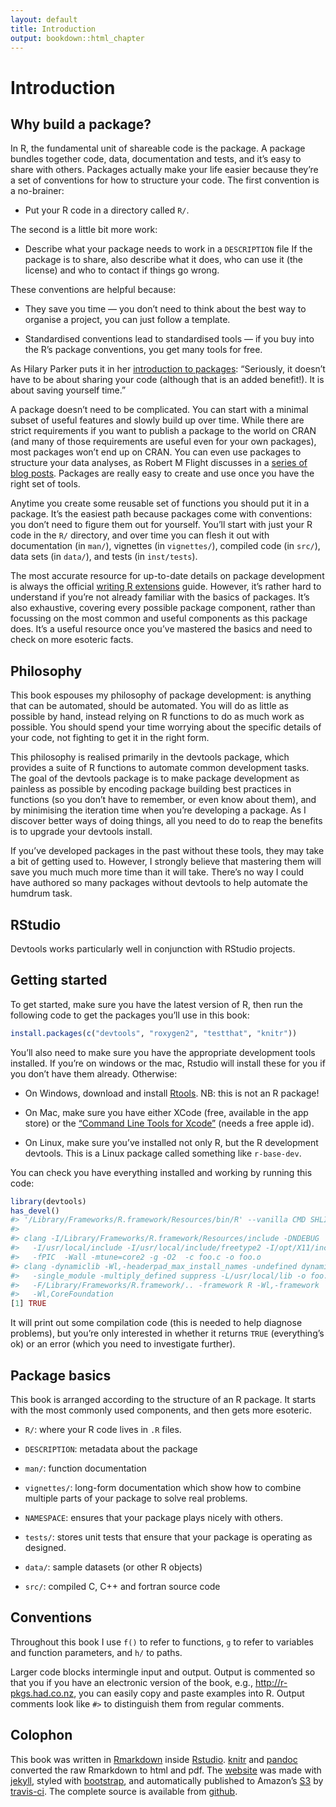 ```yaml
---
layout: default
title: Introduction
output: bookdown::html_chapter
---
```


# Introduction

## Why build a package?

In R, the fundamental unit of shareable code is the package. A package bundles together code, data, documentation and tests, and it's easy to share with others. Packages actually make your life easier because they're a set of conventions for how to structure your code. The first convention is a no-brainer:

* Put your R code in a directory called `R/`.

The second is a little bit more work:

* Describe what your package needs to work in a `DESCRIPTION` file
  If the package is to share, also describe what it does, who can use it 
  (the license) and who to contact if things go wrong.

These conventions are helpful because:

* They save you time --- you don't need to think about the best way to organise
  a project, you can just follow a template.

* Standardised conventions lead to standardised tools --- if you buy into
  the R's package conventions, you get many tools for free.

As Hilary Parker puts it in her [introduction to packages](http://hilaryparker.com/2014/04/29/writing-an-r-package-from-scratch/): "Seriously, it doesn't have to be about sharing your code (although that is an added benefit!). It is about saving yourself time."

A package doesn't need to be complicated. You can start with a minimal subset of useful features and slowly build up over time. While there are strict requirements if you want to publish a package to the world on CRAN (and many of those requirements are useful even for your own packages), most packages won't end up on CRAN. You can even use packages to structure your data analyses, as Robert M Flight discusses in a [series of blog posts](http://rmflight.github.io/posts/2014/07/analyses_as_packages.html). Packages are really easy to create and use once you have the right set of tools.

Anytime you create some reusable set of functions you should put it in a package. It's the easiest path because packages come with conventions: you don't need to figure them out for yourself. You'll start with just your R code in the `R/` directory, and over time you can flesh it out with documentation (in `man/`), vignettes (in `vignettes/`), compiled code (in `src/`), data sets (in `data/`), and tests (in `inst/tests`).

The most accurate resource for up-to-date details on package development is always the official [writing R extensions][r-ext] guide. However, it's rather hard to understand if you're not already familiar with the basics of packages. It's also exhaustive, covering every possible package component, rather than focussing on the most common and useful components as this package does. It's a useful resource once you've mastered the basics and need to check on more esoteric facts.

## Philosophy

This book espouses my philosophy of package development: is anything that can be automated, should be automated. You will do as little as possible by hand, instead relying on R functions to do as much work as possible. You should spend your time worrying about the specific details of your code, not fighting to get it in the right form.

This philosophy is realised primarily in the devtools package, which provides a suite of R functions to automate common development tasks. The goal of the devtools package is to make package development as painless as possible by encoding package building best practices in functions (so you don't have to remember, or even know about them), and by minimising the iteration time when you're developing a package. As I discover better ways of doing things, all you need to do to reap the benefits is to upgrade your devtools install.

If you've developed packages in the past without these tools, they may take a bit of getting used to. However, I strongly believe that mastering them will save you much much more time than it will take. There's no way I could have authored so many packages without devtools to help automate the humdrum task.

## RStudio

Devtools works particularly well in conjunction with RStudio projects.

## Getting started

To get started, make sure you have the latest version of R, then run the following code to get the packages you'll use in this book:

```r
install.packages(c("devtools", "roxygen2", "testthat", "knitr"))
```

You'll also need to make sure you have the appropriate development tools installed. If you're on windows or the mac, Rstudio will install these for you if you don't have them already. Otherwise:

* On Windows, download and install [Rtools](http://cran.r-project.org/bin/windows/Rtools/). NB: this is not an R package!

* On Mac, make sure you have either XCode (free, available in the app store)
  or the ["Command Line Tools for Xcode"](http://developer.apple.com/downloads)
  (needs a free apple id).

* On Linux, make sure you've installed not only R, but the R development
  devtools. This is a Linux package called something like `r-base-dev`.

You can check you have everything installed and working by running this code:

```r
library(devtools)
has_devel()
#> '/Library/Frameworks/R.framework/Resources/bin/R' --vanilla CMD SHLIB foo.c 
#> 
#> clang -I/Library/Frameworks/R.framework/Resources/include -DNDEBUG 
#>   -I/usr/local/include -I/usr/local/include/freetype2 -I/opt/X11/include
#>   -fPIC  -Wall -mtune=core2 -g -O2  -c foo.c -o foo.o
#> clang -dynamiclib -Wl,-headerpad_max_install_names -undefined dynamic_lookup
#>   -single_module -multiply_defined suppress -L/usr/local/lib -o foo.so foo.o 
#>   -F/Library/Frameworks/R.framework/.. -framework R -Wl,-framework 
#>   -Wl,CoreFoundation
[1] TRUE
```

It will print out some compilation code (this is needed to help diagnose problems), but you're only interested in whether it returns `TRUE` (everything's ok) or an error (which you need to investigate further).

## Package basics

This book is arranged according to the structure of an R package. It starts with the most commonly used components, and then gets more esoteric.

* `R/`: where your R code lives in `.R` files.

* `DESCRIPTION`: metadata about the package

* `man/`: function documentation

* `vignettes/`: long-form documentation which show how to combine multiple 
  parts of your package to solve real problems.

* `NAMESPACE`: ensures that your package plays nicely with others.

* `tests/`: stores unit tests that ensure that your package is operating as
  designed.

* `data/`: sample datasets (or other R objects)

* `src/`: compiled C, C++ and fortran source code

## Conventions

Throughout this book I use `f()` to refer to functions, `g` to refer to variables and function parameters, and `h/` to paths. 

Larger code blocks intermingle input and output. Output is commented so that you if you have an electronic version of the book, e.g., <http://r-pkgs.had.co.nz>, you can easily copy and paste examples into R. Output comments look like `#>` to distinguish them from regular comments.

## Colophon

This book was written in [Rmarkdown](http://rmarkdown.rstudio.com/) inside [Rstudio](http://www.rstudio.com/ide/). [knitr](http://yihui.name/knitr/) and [pandoc](http://johnmacfarlane.net/pandoc/) converted the raw Rmarkdown to html and pdf. The [website](http://adv-r.had.co.nz) was made with [jekyll](http://jekyllrb.com/), styled with [bootstrap](http://getbootstrap.com/), and automatically published to Amazon's [S3](http://aws.amazon.com/s3/) by [travis-ci](https://travis-ci.org/). The complete source is available from [github](https://github.com/hadley/r-pkgs).

[r-ext]:http://cran.r-project.org/doc/manuals/R-exts.html#Creating-R-packages
